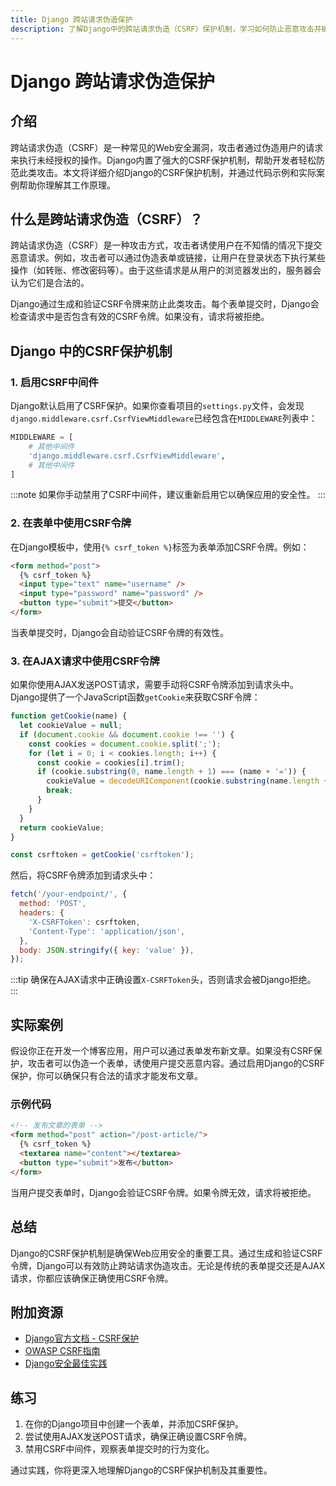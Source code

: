 ```yaml
---
title: Django 跨站请求伪造保护
description: 了解Django中的跨站请求伪造（CSRF）保护机制，学习如何防止恶意攻击并确保Web应用的安全性。
---
```


# Django 跨站请求伪造保护

## 介绍

跨站请求伪造（CSRF）是一种常见的Web安全漏洞，攻击者通过伪造用户的请求来执行未经授权的操作。Django内置了强大的CSRF保护机制，帮助开发者轻松防范此类攻击。本文将详细介绍Django的CSRF保护机制，并通过代码示例和实际案例帮助你理解其工作原理。

## 什么是跨站请求伪造（CSRF）？

跨站请求伪造（CSRF）是一种攻击方式，攻击者诱使用户在不知情的情况下提交恶意请求。例如，攻击者可以通过伪造表单或链接，让用户在登录状态下执行某些操作（如转账、修改密码等）。由于这些请求是从用户的浏览器发出的，服务器会认为它们是合法的。

Django通过生成和验证CSRF令牌来防止此类攻击。每个表单提交时，Django会检查请求中是否包含有效的CSRF令牌。如果没有，请求将被拒绝。

## Django 中的CSRF保护机制

### 1. 启用CSRF中间件

Django默认启用了CSRF保护。如果你查看项目的`settings.py`文件，会发现`django.middleware.csrf.CsrfViewMiddleware`已经包含在`MIDDLEWARE`列表中：

```python
MIDDLEWARE = [
    # 其他中间件
    'django.middleware.csrf.CsrfViewMiddleware',
    # 其他中间件
]
```

:::note
如果你手动禁用了CSRF中间件，建议重新启用它以确保应用的安全性。
:::

### 2. 在表单中使用CSRF令牌

在Django模板中，使用`{% csrf_token %}`标签为表单添加CSRF令牌。例如：

```html
<form method="post">
  {% csrf_token %}
  <input type="text" name="username" />
  <input type="password" name="password" />
  <button type="submit">提交</button>
</form>
```

当表单提交时，Django会自动验证CSRF令牌的有效性。

### 3. 在AJAX请求中使用CSRF令牌

如果你使用AJAX发送POST请求，需要手动将CSRF令牌添加到请求头中。Django提供了一个JavaScript函数`getCookie`来获取CSRF令牌：

```javascript
function getCookie(name) {
  let cookieValue = null;
  if (document.cookie && document.cookie !== '') {
    const cookies = document.cookie.split(';');
    for (let i = 0; i < cookies.length; i++) {
      const cookie = cookies[i].trim();
      if (cookie.substring(0, name.length + 1) === (name + '=')) {
        cookieValue = decodeURIComponent(cookie.substring(name.length + 1));
        break;
      }
    }
  }
  return cookieValue;
}

const csrftoken = getCookie('csrftoken');
```

然后，将CSRF令牌添加到请求头中：

```javascript
fetch('/your-endpoint/', {
  method: 'POST',
  headers: {
    'X-CSRFToken': csrftoken,
    'Content-Type': 'application/json',
  },
  body: JSON.stringify({ key: 'value' }),
});
```

:::tip
确保在AJAX请求中正确设置`X-CSRFToken`头，否则请求会被Django拒绝。
:::

## 实际案例

假设你正在开发一个博客应用，用户可以通过表单发布新文章。如果没有CSRF保护，攻击者可以伪造一个表单，诱使用户提交恶意内容。通过启用Django的CSRF保护，你可以确保只有合法的请求才能发布文章。

### 示例代码

```html
<!-- 发布文章的表单 -->
<form method="post" action="/post-article/">
  {% csrf_token %}
  <textarea name="content"></textarea>
  <button type="submit">发布</button>
</form>
```

当用户提交表单时，Django会验证CSRF令牌。如果令牌无效，请求将被拒绝。

## 总结

Django的CSRF保护机制是确保Web应用安全的重要工具。通过生成和验证CSRF令牌，Django可以有效防止跨站请求伪造攻击。无论是传统的表单提交还是AJAX请求，你都应该确保正确使用CSRF令牌。

## 附加资源

- [Django官方文档 - CSRF保护](https://docs.djangoproject.com/en/stable/ref/csrf/)
- [OWASP CSRF指南](https://owasp.org/www-community/attacks/csrf)
- [Django安全最佳实践](https://docs.djangoproject.com/en/stable/topics/security/)

## 练习

1. 在你的Django项目中创建一个表单，并添加CSRF保护。
2. 尝试使用AJAX发送POST请求，确保正确设置CSRF令牌。
3. 禁用CSRF中间件，观察表单提交时的行为变化。

通过实践，你将更深入地理解Django的CSRF保护机制及其重要性。